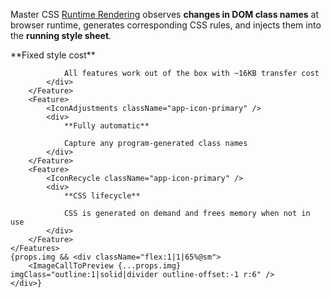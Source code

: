 
Master CSS [Runtime Rendering](/docs/rendering-modes/runtime-rendering) observes **changes in DOM class names** at browser runtime, generates corresponding CSS rules, and injects them into the **running style sheet**.
<div className="flex flex:wrap@<sm gap:50 mt:50">
    <Features className="grid-cols:1 w:35%@sm">
        <Feature>
            <IconWorldDownload className="app-icon-primary" />
            <div>
                **Fixed style cost**
                
                All features work out of the box with ~16KB transfer cost
            </div>
        </Feature>
        <Feature>
            <IconAdjustments className="app-icon-primary" />
            <div>
                **Fully automatic**
                
                Capture any program-generated class names
            </div>
        </Feature>
        <Feature>
            <IconRecycle className="app-icon-primary" />
            <div>
                **CSS lifecycle**
                
                CSS is generated on demand and frees memory when not in use
            </div>
        </Feature>
    </Features>
    {props.img && <div className="flex:1|1|65%@sm">
        <ImageCallToPreview {...props.img} imgClass="outline:1|solid|divider outline-offset:-1 r:6" />
    </div>}
</div>